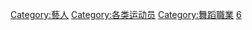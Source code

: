 {{Catnav|頁面分類|人类社会|運動|舞蹈|舞者}}
{{Catnav|頁面分類|人类社会|生活|文化|舞蹈|舞者}}
{{Catnav|頁面分類|人类社会|生活|娱乐|舞蹈|舞者}}
{{Catnav|頁面分類|人类社会|文化|運動|舞蹈|舞者}}
{{Catnav|頁面分類|人类社会|文化|艺术|艺术家}}
{{Catnav|頁面分類|人类社会|文化|舞蹈|舞者}}
{{Catnav|頁面分類|人类社会|文化|娱乐|舞蹈|舞者}}
{{Catnav|頁面分類|人类社会|政治|運動|舞蹈|舞者}}
{{Catnav|頁面分類|人类社会|人物|各職業人物|艺术家}}
{{Catnav|頁面分類|人类社会|人物|各職業人物}}
{{Catnav|頁面分類|人物|各職業人物|艺术家}}
{{Catnav|頁面分類|人物|各職業人物}}
{{Catnav|頁面分類|人文學科|艺术|表演藝術|舞蹈|舞者}}
{{Catnav|頁面分類|人文學科|艺术|艺术家}}
{{Cat main}}
{{Commonscat|Dancers}}

[[Category:藝人|Category:藝人]]
[[Category:各类运动员|Category:各类运动员]]
[[Category:舞蹈職業|Category:舞蹈職業]]
[[Category:文化創意類|6]]